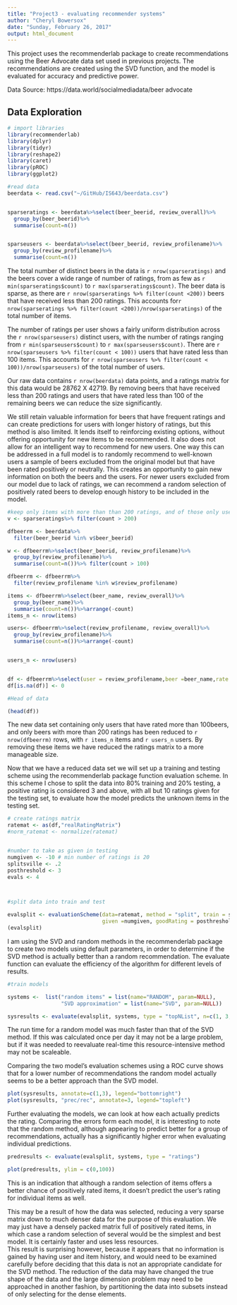 ---
title: "Project3 - evaluating recommender systems"
author: "Cheryl Bowersox"
date: "Sunday, February 26, 2017"
output: html_document
---

This project uses the recommenderlab package to create recommendations using the Beer Advocate data set used in previous projects.  The recommendations are created using the SVD function, and the model is evaluated for accuracy and predictive power. 

Data Source: 
https://data.world/socialmediadata/beer advocate

## Data Exploration
```{r message=FALSE, echo=FALSE, warning=FALSE}
# import libraries
library(recommenderlab)
library(dplyr)
library(tidyr)
library(reshape2)
library(caret)
library(pROC)
library(ggplot2)

#read data
beerdata <- read.csv("~/GitHub/IS643/beerdata.csv")


sparseratings <- beerdata%>%select(beer_beerid, review_overall)%>%
  group_by(beer_beerid)%>%
  summarise(count=n())


sparseusers <- beerdata%>%select(beer_beerid, review_profilename)%>%
  group_by(review_profilename)%>%
  summarise(count=n())
```

The total number of distinct beers in the data is `r nrow(sparseratings)` and the beers cover a wide range of number of ratings, from as few as `r min(sparseratings$count)` to `r max(sparseratings$count)`. 
The beer data is sparse, as there are `r nrow(sparseratings %>% filter(count <200))` beers that have received less than 200 ratings. This accounts for`r nrow(sparseratings %>% filter(count <200))/nrow(sparseratings)` of the total number of items. 



The number of ratings per user shows a fairly uniform distribution across the `r nrow(sparseusers)` distinct users, with the number of ratings ranging from `r min(sparseusers$count)` to `r max(sparseusers$count)`. There are `r nrow(sparseusers %>% filter(count < 100))` users that have rated less than 100 items.  This accounts for `r nrow(sparseusers %>% filter(count < 100))/nrow(sparseusers)` of the total number of users.



Our raw data contains `r nrow(beerdata)` data points, and a ratings matrix for this data would be 28762 X 42719. 
By removing beers that have received less than 200 ratings and users that have rated less than 100 of the remaining beers we can reduce the size significantly. 


We still retain valuable information for beers that have frequent ratings and can create predictions for users with longer history of ratings, but this method is also limited. It lends itself to reinforcing existing options, without offering opportunity for new items to be recommended. It also does not allow for an intelligent way to recommend for new users.  One way this can be addressed in a full model is to randomly recommend to well-known users a sample of beers excluded from the original model but that have been rated positively or neutrally. This creates an opportunity to gain new information on both the beers and the users. For newer users excluded from our model due to lack of ratings, we can recommend a random selection of positively rated beers to develop enough history to be included in the model. 


```{r}
#keep only items with more than than 200 ratings, and of those only users rating more than 100. 
v <- sparseratings%>% filter(count > 200)

dfbeerrm <- beerdata%>%
  filter(beer_beerid %in% v$beer_beerid)

w <- dfbeerrm%>%select(beer_beerid, review_profilename)%>%
  group_by(review_profilename)%>%
  summarise(count=n())%>% filter(count > 100)

dfbeerrm <- dfbeerrm%>%
  filter(review_profilename %in% w$review_profilename)

items <- dfbeerrm%>%select(beer_name, review_overall)%>%
  group_by(beer_name)%>%
  summarise(count=n())%>%arrange(-count)
items_n <- nrow(items)

users<- dfbeerrm%>%select(review_profilename, review_overall)%>%
  group_by(review_profilename)%>%
  summarise(count=n())%>%arrange(-count)


users_n <- nrow(users)


df <- dfbeerrm%>%select(user = review_profilename,beer =beer_name,rate =review_overall)
df[is.na(df)] <- 0

#Head of data

(head(df))

```

The new data set containing only users that have rated more than 100beers, and only beers with more than 200 ratings has been reduced to `r nrow(dfbeerrm) ` rows, with `r items_n ` items and `r users_n` users. By removing these items we have reduced the ratings matrix to a more manageable size. 



Now that we have a reduced data set we will set up a training and testing scheme using the recommenderlab package function evaluation scheme.  In this scheme I chose to split the data into 80% training and 20% testing, a positive rating is considered 3 and above,  with all but 10 ratings given for the testing set, to evaluate how the model predicts the unknown items in the testing set. 

```{r}
# create ratings matrix
ratemat <- as(df,"realRatingMatrix")
#norm_ratemat <- normalize(ratemat)


#number to take as given in testing
numgiven <- -10 # min number of ratings is 20
splitsville <- .2
posthreshold <- 3
evals <- 4



#split data into train and test

evalsplit <- evaluationScheme(data=ratemat, method = "split", train = splitsville, 
                              given =numgiven, goodRating = posthreshold, k = evals)
(evalsplit)
```

I am using the SVD and random methods in the recommenderlab package to create two models using default parameters, in order to determine if the SVD method is actually better than a random recommendation. The evaluate function can evaluate the efficiency of the algorithm for different levels of results.  

```{r}
#train models

systems <-  list("random items" = list(name="RANDOM", param=NULL), 
                 "SVD approximation" = list(name="SVD", param=NULL))

sysresults <- evaluate(evalsplit, systems, type = "topNList", n=c(1, 3, 5, 10, 20))

```

The run time for a random model was much faster than that of the SVD method. If this was calculated once per day it may not be a large problem, but if it was needed to reevaluate real-time this resource-intensive method may not be scaleable. 

Comparing the two model's evaluation schemes using a ROC curve shows that for a lower number of recommendations the random model actually seems to be a better approach than the SVD model.  

```{r echo=FALSE, warning=FALSE}

plot(sysresults, annotate=c(1,3), legend="bottomright")
plot(sysresults, "prec/rec", annotate=3, legend="topleft")
```


Further evaluating the models, we can look at how each actually predicts the rating.  Comparing the errors form each model, it is interesting to note that the random method, although appearing to predict better for a group of recommendations, actually has a significantly higher error when evaluating individual predictions. 
```{r echo = FALSE}

predresults <- evaluate(evalsplit, systems, type = "ratings")

plot(predresults, ylim = c(0,100))

````

This is an indication that although a random selection of items offers a better chance of positively rated items, it doesn't predict the user's rating for individual items as well.  

This may be a result of how the data was selected, reducing a very sparse matrix down to much denser data for the purpose of this evaluation. We may just have a densely packed matrix full of positively rated items, in which case a random selection of several would be the simplest and best model. It is certainly faster and uses less resources.  
This result is surprising however, because it appears that no information is gained by having user and item history, and would need to be examined carefully before deciding that this data is not an appropriate candidate for the SVD method. The reduction of the data may have changed the true shape of the data and the large dimension problem may need to be approached in another fashion, by partitioning the data into subsets instead of only selecting for the dense elements. 




